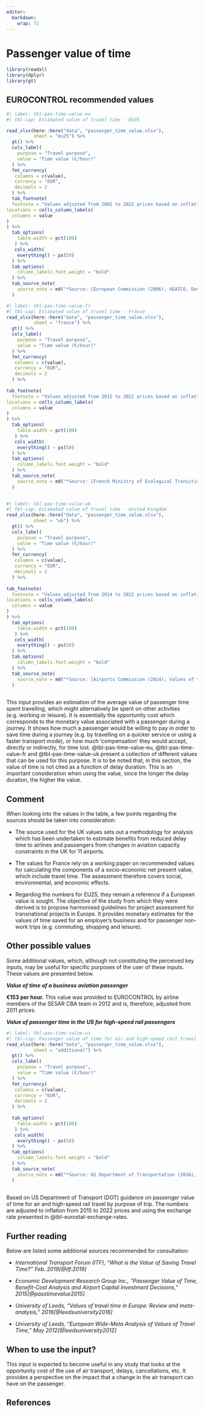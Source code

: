 ```yaml
---
editor: 
  markdown: 
    wrap: 72
---
```


# Passenger value of time {#sec-passenger-value-of-time}
```r
library(readxl)
library(dplyr)
library(gt)
```

## EUROCONTROL recommended values

```r
#| label: tbl-pas-time-value-eu
#| tbl-cap: Estimated value of travel time - EU25

read_xlsx(here::here("data", "passenger_time_value.xlsx"),
          sheet = "eu25") %>% 
  gt() %>% 
  cols_label(
    purpose = "Travel purpose",
    value = "Time value (€/hour)"
  ) %>% 
  fmt_currency(
   columns = c(value),
   currency = "EUR",
   decimals = 2
  ) %>% 
  tab_footnote(
  footnote = "Values adjusted from 2002 to 2022 prices based on inflation",
locations = cells_column_labels(
  columns = value
)
) %>% 
  tab_options(
    table.width = pct(100)
   ) %>% 
   cols_width(
    everything() ~ px(50)
  ) %>% 
  tab_options(
    column_labels.font.weight = "bold"
  ) %>% 
  tab_source_note(
    source_note = md("*Source: [European Commission (2006), HEATCO, Developing Harmonised European Approaches for Transport Costing and Project Assessment – Deliverable 5 Proposal for Harmonised Guidelines](https://trimis.ec.europa.eu/sites/default/files/project/documents/20130122_113653_88902_HEATCO_D5_summary.pdf)*")
  )
```

```r
#| label: tbl-pas-time-value-fr
#| tbl-cap: Estimated value of travel time - France
read_xlsx(here::here("data", "passenger_time_value.xlsx"),
          sheet = "france") %>% 
  gt() %>% 
  cols_label(
    purpose = "Travel purpose",
    value = "Time value (€/hour)"
  ) %>% 
  fmt_currency(
   columns = c(value),
   currency = "EUR",
   decimals = 2
  ) %>% 
  
tab_footnote(
  footnote = "Values adjusted from 2015 to 2022 prices based on inflation",
locations = cells_column_labels(
  columns = value
)
) %>% 
  tab_options(
    table.width = pct(100)
   ) %>% 
   cols_width(
    everything() ~ px(50)
  ) %>% 
  tab_options(
    column_labels.font.weight = "bold"
  ) %>% 
  tab_source_note(
    source_note = md("*Source: [French Ministry of Ecological Transition (2019), Recommended values for calculating average long-distance travel](https://www.ecologie.gouv.fr/sites/default/files/V.3.pdf)*")
  )
  
```

```r
#| label: tbl-pas-time-value-uk
#| tbl-cap: Estimated value of travel time - United Kingdom
read_xlsx(here::here("data", "passenger_time_value.xlsx"),
          sheet = "uk") %>% 
  gt() %>% 
  cols_label(
    purpose = "Travel purpose",
    value = "Time value (€/hour)"
  ) %>% 
  fmt_currency(
   columns = c(value),
   currency = "EUR",
   decimals = 2
  ) %>% 
  
tab_footnote(
  footnote = "Values adjusted from 2014 to 2022 prices based on inflation and using the exchange rate in general parameters",
locations = cells_column_labels(
  columns = value
)
) %>% 
  tab_options(
    table.width = pct(100)
   ) %>% 
   cols_width(
    everything() ~ px(50)
  ) %>% 
  tab_options(
    column_labels.font.weight = "bold"
  ) %>% 
  tab_source_note(
    source_note = md("*Source: [Airports Commission (2014), Values of time used to estimate passenger delay costs in the UK airport system](https://assets.publishing.service.gov.uk/government/uploads/system/uploads/attachment_data/file/372606/AC08a_tagged.pdf)*")
  )
  
```

This input provides an estimation of the average value of passenger time spent 
travelling, which might alternatively be spent on other activities (e.g. working
or leisure). It is essentially the opportunity cost which corresponds to the monetary
value associated with a passenger during a journey. It shows how much a passenger 
would be willing to pay in order to save time during a journey (e.g. by travelling 
on a quicker service or using a faster transport mode), or how much ‘compensation’
they would accept, directly or indirectly, for time lost. @tbl-pas-time-value-eu,
@tbl-pas-time-value-fr and @tbl-pas-time-value-uk present a collection of different 
values that can be used for this purpose. It is to be noted that, in this section, 
the value of time is not cited as a function of delay duration. This is an important 
consideration when using the value, since the longer the delay duration, the higher the value.

## Comment

When looking into the values in the table, a few points regarding the sources 
should be taken into consideration:

* The source used for the UK values sets out a methodology for analysis which has
  been undertaken to estimate benefits from reduced delay time to airlines and 
  passengers from changes in aviation capacity constraints in the UK for 11 airports.
  
* The values for France rely on a working paper on recommended values for 
  calculating the components of a socio-economic net present value, which include 
  travel time. The assessment therefore covers social, environmental, and economic 
  effects.

* Regarding the numbers for EU25, they remain a reference if a European value is
  sought. The objective of the study from which they were derived is to propose 
  harmonised guidelines for project assessment for transnational projects in Europe.
  It provides monetary estimates for the values of time saved for an employer’s
  business and for passenger non-work trips (e.g. commuting, shopping and leisure).

## Other possible values

Some additional values, which, although not constituting the perceived key inputs, 
may be useful for specific purposes of the user of these inputs. These values are 
presented below.

***Value of time of a business aviation passenger***

**€153 per hour.** This value was provided to EUROCONTROL by airline members of 
the SESAR CBA team in 2012 and is, therefore, adjusted from 2011 prices. 

***Value of passenger time in the US for high-speed rail passengers***

```r
#| label: tbl-pas-time-value-us
#| tbl-cap: Passenger value of time for air and high-speed rail travel
read_xlsx(here::here("data", "passenger_time_value.xlsx"),
          sheet = "additional") %>% 
  gt() %>% 
  cols_label(
    purpose = "Travel purpose",
    value = "Time value (€/hour)"
  ) %>% 
  fmt_currency(
   columns = c(value),
   currency = "EUR",
   decimals = 2
  ) %>% 
  
  tab_options(
    table.width = pct(100)
   ) %>% 
   cols_width(
    everything() ~ px(50)
  ) %>% 
  tab_options(
    column_labels.font.weight = "bold"
  ) %>% 
  tab_source_note(
    source_note = md("*Source: US Department of Transportation (2016), Revised Departmental Guidance on Valuation of Travel Time in Economic Analysis*")
  )
  
```

Based on US Department of Transport (DOT) guidance on passenger value of time 
for air and high-speed rail travel by purpose of trip. The numbers are adjusted 
to inflation from 2015 to 2022 prices and using the exchange rate presented in @tbl-eurostat-exchange-rates.

## Further reading

Below are listed some additional sources recommended for consultation:

* *International Transport Forum (ITF), “What is the Value of Saving Travel Time?” Feb. 2019[@itf:2019]*

* *Economic Development Research Group Inc., “Passenger Value of Time, Benefit-Cost Analysis and Airport Capital Investment Decisions,” 2015[@passtimevalue2015]*

* *University of Leeds, “Values of travel time in Europe: Review and meta-analysis,” 2016[@leedsuniversity2016]*

* *University of Leeds, “European Wide-Meta Analysis of Values of Travel Time,” May 2012[@leedsuniversity2012]*

## When to use the input?

This input is expected to become useful in any study that looks at the opportunity 
cost of the use of air transport, delays, cancellations, etc. It provides a
perspective on the impact that a change in the air transport can have on the passenger.

## References